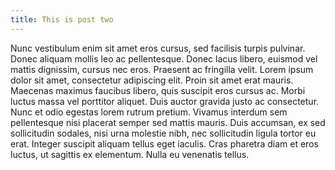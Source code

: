 ```yaml
---
title: This is post two
---
```


Nunc vestibulum enim sit amet eros cursus, sed facilisis turpis pulvinar. Donec aliquam mollis leo ac pellentesque. Donec lacus libero, euismod vel mattis dignissim, cursus nec eros. Praesent ac fringilla velit. Lorem ipsum dolor sit amet, consectetur adipiscing elit. Proin sit amet erat mauris. Maecenas maximus faucibus libero, quis suscipit eros cursus ac. Morbi luctus massa vel porttitor aliquet. Duis auctor gravida justo ac consectetur. Nunc et odio egestas lorem rutrum pretium. Vivamus interdum sem pellentesque nisi placerat semper sed mattis mauris. Duis accumsan, ex sed sollicitudin sodales, nisi urna molestie nibh, nec sollicitudin ligula tortor eu erat. Integer suscipit aliquam tellus eget iaculis. Cras pharetra diam et eros luctus, ut sagittis ex elementum. Nulla eu venenatis tellus.
